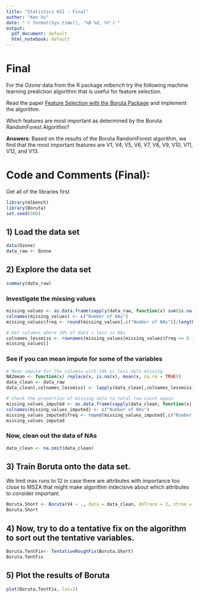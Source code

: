 ---
title: "Statistics 652 - Final"
author: "Ken Vu"
date: "`r format(Sys.time(), '%B %d, %Y')`"
output:
  pdf_document: default
  html_notebook: default
---


# Final

For the *Ozone* data from the R package *mlbench* try the following machine learning prediction algorithm that is useful for feature selection.

Read the paper [Feature Selection with the Boruta Package](https://www.jstatsoft.org/article/view/v036i11) and implement the algorithm.

Which features are most important as determined by the Boruta RandomForest Algorithm?

**Answers**:
Based on the results of the Boruta RandomForest algorithm, we find that the most important features are V1, V4, V5, V6, V7, V8, V9, V10, V11, V12, and V13.

# Code and Comments (Final):
Get all of the libraries first
```{r}
library(mlbench)
library(Boruta)
set.seed(300)
```

## 1) Load the data set
```{r}
data(Ozone)
data_raw <- Ozone
```

## 2) Explore the data set
```{r}
summary(data_raw)
```

### Investigate the missing values
```{r}
missing_values <- as.data.frame(sapply(data_raw, function(x) sum(is.na(x))))
colnames(missing_values) <- c("Number of NAs")
missing_values$freq <- round(missing_values[,c("Number of NAs")]/length(data_raw[,1]),3)

# Get columns where 10% of data r less is NAs
colnames_lessmiss <- rownames(missing_values[missing_values$freq <= 0.1,])
missing_values[]
```

### See if you can mean impute for some of the variables
```{r}
# Mean impute for the columns with 10% or less data missing
NA2mean <- function(x) replace(x, is.na(x), mean(x, na.rm = TRUE))
data_clean <- data_raw
data_clean[,colnames_lessmiss] <- lapply(data_clean[,colnames_lessmiss], NA2mean)

# Check the proportion of missing data to total row count again
missing_values_imputed <- as.data.frame(sapply(data_clean, function(x) sum(is.na(x))))
colnames(missing_values_imputed) <- c("Number of NAs")
missing_values_imputed$freq <- round(missing_values_imputed[,c("Number of NAs")]/length(data_clean[,1]),3)
missing_values_imputed
```

### Now, clean out the data of NAs
```{r}
data_clean <- na.omit(data_clean)
```

## 3) Train Boruta onto the data set.

We limit max runs to 12 in case there are attributes with importance too close to MSZA that might make algorithm indecisive about which attributes to consider important.
```{r}
Boruta.Short <- Boruta(V4 ~ ., data = data_clean, doTrace = 2, ntree = 500, maxRuns=12)
Boruta.Short
```

## 4) Now, try to do a tentative fix on the algorithm to sort out the tentative variables.
```{r}
Boruta.TentFix<- TentativeRoughFix(Boruta.Short)
Boruta.TentFix
```

## 5) Plot the results of Boruta
```{r}
plot(Boruta.TentFix, las=2)
```

